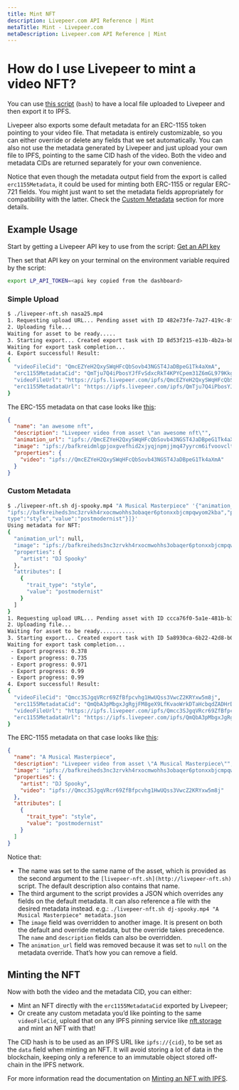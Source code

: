 ```yaml
---
title: Mint NFT
description: Livepeer.com API Reference | Mint
metaTitle: Mint - Livepeer.com
metaDescription: Livepeer.com API Reference | Mint
---
```


# How do I use Livepeer to mint a video NFT?

You can use
[this script](https://gist.github.com/victorges/3369cc04c0002a63b2fab33079d8827e)
(`bash`) to have a local file uploaded to Livepeer and then export it to IPFS.

Livepeer also exports some default metadata for an ERC-1155 token pointing to
your video file. That metadata is entirely customizable, so you can either
override or delete any fields that we set automatically. You can also not use
the metadata generated by Livepeer and just upload your own file to IPFS,
pointing to the same CID hash of the video. Both the video and metadata CIDs are
returned separately for your own convenience.

Notice that even though the metadata output field from the export is called
`erc1155Metadata`, it could be used for minting both ERC-1155 or regular ERC-721
fields. You might just want to set the metadata fields appropriately for
compatibility with the latter. Check the [Custom Metadata](#custom-metadata)
section for more details.

## Example Usage

Start by getting a Livepeer API key to use from the script:
[Get an API key](https://livepeer.com/docs/guides/start-live-streaming/api-key)

Then set that API key on your terminal on the environment variable required by
the script:

```bash
export LP_API_TOKEN=<api key copied from the dashboard>
```

### Simple Upload

```bash
$ ./livepeer-nft.sh nasa25.mp4
1. Requesting upload URL... Pending asset with ID 482e73fe-7a27-419c-8f8e-46c19e5dcb9c!
2. Uploading file...
Waiting for asset to be ready.....
3. Starting export... Created export task with ID 8d53f215-e13b-4b2a-b8dc-a6fb7455e85e!
Waiting for export task completion...
4. Export successful! Result:
{
  "videoFileCid": "QmcEZYeH2QxySWqHFcQbSovb43NGST4JaDBpeG1Tk4aXmA",
  "erc1155MetadataCid": "QmTju7Q4iPbosYJfFvSdxcRkT4KPYCpem31Z6mGL979Kkg",
  "videoFileUrl": "https://ipfs.livepeer.com/ipfs/QmcEZYeH2QxySWqHFcQbSovb43NGST4JaDBpeG1Tk4aXmA",
  "erc1155MetadataUrl": "https://ipfs.livepeer.com/ipfs/QmTju7Q4iPbosYJfFvSdxcRkT4KPYCpem31Z6mGL979Kkg"
}
```

The ERC-155 metadata on that case looks like
[this](https://ipfs.livepeer.com/ipfs/QmTju7Q4iPbosYJfFvSdxcRkT4KPYCpem31Z6mGL979Kkg):

```json
{
  "name": "an awesome nft",
  "description": "Livepeer video from asset \"an awesome nft\"",
  "animation_url": "ipfs://QmcEZYeH2QxySWqHFcQbSovb43NGST4JaDBpeG1Tk4aXmA",
  "image": "ipfs://bafkreidmlgpjoxgvefhid2xjyqjnpmjjmq47yyrcm6ifvoovclty7sm4wm",
  "properties": {
    "video": "ipfs://QmcEZYeH2QxySWqHFcQbSovb43NGST4JaDBpeG1Tk4aXmA"
  }
}
```

### Custom Metadata

```bash
$ ./livepeer-nft.sh dj-spooky.mp4 "A Musical Masterpiece" '{"animation_url":null,"image":
"ipfs://bafkreiheds3nc3zrvkh4rxocmwohhs3obaqer6ptonxxbjcmpqwyom2kba","properties":{"artist":"DJ Spooky"},"attributes":[{"trait_
type":"style","value":"postmodernist"}]}'
Using metadata for NFT:
{
  "animation_url": null,
  "image": "ipfs://bafkreiheds3nc3zrvkh4rxocmwohhs3obaqer6ptonxxbjcmpqwyom2kba",
  "properties": {
    "artist": "DJ Spooky"
  },
  "attributes": [
    {
      "trait_type": "style",
      "value": "postmodernist"
    }
  ]
}
1. Requesting upload URL... Pending asset with ID ccca76f0-5a1e-481b-b3cc-8621a5c36b9d!
2. Uploading file...
Waiting for asset to be ready...........
3. Starting export... Created export task with ID 5a8930ca-6b22-42d8-b0a4-8f7f3b00853a!
Waiting for export task completion...
 - Export progress: 0.378
 - Export progress: 0.735
 - Export progress: 0.971
 - Export progress: 0.99
 - Export progress: 0.99
4. Export successful! Result:
{
  "videoFileCid": "Qmcc3SJgqVRcr69ZfBfpcvhg1HwUQss3VwcZ2KRYxw5m8j",
  "erc1155MetadataCid": "QmQbA3pMbgxJgRgjFM8geX9LfKvaoWrkDTaHcbqdZADHrD",
  "videoFileUrl": "https://ipfs.livepeer.com/ipfs/Qmcc3SJgqVRcr69ZfBfpcvhg1HwUQss3VwcZ2KRYxw5m8j",
  "erc1155MetadataUrl": "https://ipfs.livepeer.com/ipfs/QmQbA3pMbgxJgRgjFM8geX9LfKvaoWrkDTaHcbqdZADHrD"
}
```

The ERC-1155 metadata on that case looks like
[this](https://ipfs.livepeer.com/ipfs/QmQbA3pMbgxJgRgjFM8geX9LfKvaoWrkDTaHcbqdZADHrD):

```json
{
  "name": "A Musical Masterpiece",
  "description": "Livepeer video from asset \"A Musical Masterpiece\"",
  "image": "ipfs://bafkreiheds3nc3zrvkh4rxocmwohhs3obaqer6ptonxxbjcmpqwyom2kba",
  "properties": {
    "artist": "DJ Spooky",
    "video": "ipfs://Qmcc3SJgqVRcr69ZfBfpcvhg1HwUQss3VwcZ2KRYxw5m8j"
  },
  "attributes": [
    {
      "trait_type": "style",
      "value": "postmodernist"
    }
  ]
}
```

Notice that:

- The name was set to the same name of the asset, which is provided as the
  second argument to the `[livepeer-nft.sh](http://livepeer-nft.sh)` script. The
  default description also contains that name.
- The third argument to the script provides a JSON which overrides any fields on
  the default metadata. It can also reference a file with the desired metadata
  instead. e.g.:
  `./livepeer-nft.sh dj-spooky.mp4 "A Musical Masterpiece" metadata.json`
- The `image` field was overridden to another image. It is present on both the
  default and override metadata, but the override takes precedence. The `name`
  and `description` fields can also be overridden.
- The `animation_url` field was removed because it was set to `null` on the
  metadata override. That’s how you can remove a field.

## Minting the NFT

Now with both the video and the metadata CID, you can either:

- Mint an NFT directly with the `erc1155MetadataCid` exported by Livepeer;
- Or create any custom metadata you’d like pointing to the same `videoFileCid`,
  upload that on any IPFS pinning service like [nft.storage](http://nft.storage)
  and mint an NFT with that!

The CID hash is to be used as an IPFS URL like `ipfs://{cid}`, to be set as the
`data` field when minting an NFT. It will avoid storing a lot of data in the
blockchain, keeping only a reference to an immutable object stored off-chain in
the IPFS network.

For more information read the documentation on
[Minting an NFT with IPFS](https://docs.ipfs.io/how-to/mint-nfts-with-ipfs/).
